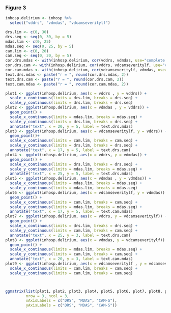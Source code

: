 





### Figure 3
```{r}
inhosp.delirium <- inhosp %>%
  select("vddrs", "vdmdas", "vdcamseveritylf")

drs.lim <- c(0, 30)
drs.seq <- seq(0, 30, by = 5)
mdas.lim <- c(0, 25)
mdas.seq <- seq(0, 25, by = 5)
cam.lim <- c(0, 20)
cam.seq <- seq(0, 20, by = 5)
cor.drs.mdas <- with(inhosp.delirium, cor(vddrs, vdmdas, use="complete.obs"))
cor.drs.cam <- with(inhosp.delirium, cor(vddrs, vdcamseveritylf, use="complete.obs"))
cor.cam.mdas <- with(inhosp.delirium, cor(vdcamseveritylf, vdmdas, use="complete.obs"))
text.drs.mdas <- paste("r = ", round(cor.drs.mdas, 2))
text.drs.cam <- paste("r = ", round(cor.drs.cam, 2))
text.cam.mdas <- paste("r = ", round(cor.cam.mdas, 2))

plot1 <- ggplot(inhosp.delirium, aes(x = vddrs , y = vddrs)) +
  scale_x_continuous(limits = drs.lim, breaks = drs.seq) +
  scale_y_continuous(limits = drs.lim, breaks = drs.seq)
plot2 <- ggplot(inhosp.delirium, aes(x = vdmdas , y = vddrs)) +
  geom_point() +
  scale_x_continuous(limits = mdas.lim, breaks = mdas.seq) +
  scale_y_continuous(limits = drs.lim, breaks = drs.seq) + 
  annotate("text", x = 20, y = 5, label = text.drs.mdas)
plot3 <- ggplot(inhosp.delirium, aes(x = vdcamseveritylf, y = vddrs)) +
  geom_point()+
  scale_x_continuous(limits = cam.lim, breaks = cam.seq) +
  scale_y_continuous(limits = drs.lim, breaks = drs.seq) + 
  annotate("text", x = 17, y = 5, label = text.drs.cam)
plot4 <- ggplot(inhosp.delirium, aes(x = vddrs, y = vdmdas)) +
  geom_point() +
  scale_x_continuous(limits = drs.lim, breaks = drs.seq) +
  scale_y_continuous(limits = mdas.lim, breaks = mdas.seq) + 
  annotate("text", x = 25, y = 5, label = text.drs.mdas)
plot5 <- ggplot(inhosp.delirium, aes(x = vdmdas , y = vdmdas)) +
  scale_x_continuous(limits = mdas.lim, breaks = mdas.seq) +
  scale_y_continuous(limits = mdas.lim, breaks = mdas.seq)
plot6 <- ggplot(inhosp.delirium, aes(x = vdcamseveritylf, y = vdmdas)) +
  geom_point() +
  scale_x_continuous(limits = cam.lim, breaks = cam.seq) +
  scale_y_continuous(limits = mdas.lim, breaks = mdas.seq) + 
  annotate("text", x = 17, y = 5, label = text.cam.mdas)
plot7 <- ggplot(inhosp.delirium, aes(x = vddrs, y = vdcamseveritylf)) +
  geom_point() +
  scale_x_continuous(limits = drs.lim, breaks = drs.seq) +
  scale_y_continuous(limits = cam.lim, breaks = cam.seq) + 
  annotate("text", x = 25, y = 3, label = text.drs.cam)
plot8 <- ggplot(inhosp.delirium, aes(x = vdmdas, y = vdcamseveritylf)) +
  geom_point() +
  scale_x_continuous(limits = mdas.lim, breaks = mdas.seq) +
  scale_y_continuous(limits = cam.lim, breaks = cam.seq) + 
  annotate("text", x = 20, y = 3, label = text.cam.mdas)
plot9 <- ggplot(inhosp.delirium, aes(x = vdcamseveritylf , y = vdcamseveritylf)) +
  scale_x_continuous(limits = cam.lim, breaks = cam.seq) +
  scale_y_continuous(limits = cam.lim, breaks = cam.seq)



ggmatrix(list(plot1, plot2, plot3, plot4, plot5, plot6, plot7, plot8, plot9), 
         nrow = 3, ncol = 3,
         xAxisLabels = c("DRS", "MDAS", "CAM-S"), 
         yAxisLabels = c("DRS", "MDAS", "CAM-S"))

```

